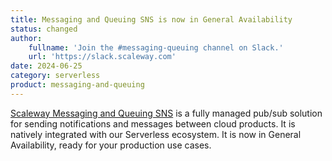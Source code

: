 ```yaml
---
title: Messaging and Queuing SNS is now in General Availability
status: changed
author:
    fullname: 'Join the #messaging-queuing channel on Slack.'
    url: 'https://slack.scaleway.com'
date: 2024-06-25
category: serverless
product: messaging-and-queuing
---
```


[Scaleway Messaging and Queuing SNS](https://www.scaleway.com/en/docs/serverless/messaging/quickstart/#quickstart-for-sns) is a fully managed pub/sub solution for sending notifications and messages between cloud products. It is natively integrated with our Serverless ecosystem.
It is now in General Availability, ready for your production use cases.

